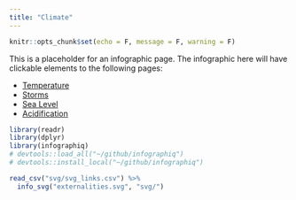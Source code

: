 ```yaml
---
title: "Climate"
---
```


```r
knitr::opts_chunk$set(echo = F, message = F, warning = F)
```

This is a placeholder for an infographic page.
The infographic here will have clickable elements to the following pages:
 
- [Temperature](/fk-iea/modals/externalities/temperature)
- [Storms](/fk-iea/modals/externalities/storms)
- [Sea Level](/fk-iea/modals/externalities/sea_level)
- [Acidification](/fk-iea/modals/externalities/acidification)
 
```r
library(readr)
library(dplyr)
library(infographiq)
# devtools::load_all("~/github/infographiq")
# devtools::install_local("~/github/infographiq")

read_csv("svg/svg_links.csv") %>% 
  info_svg("externalities.svg", "svg/")
```

